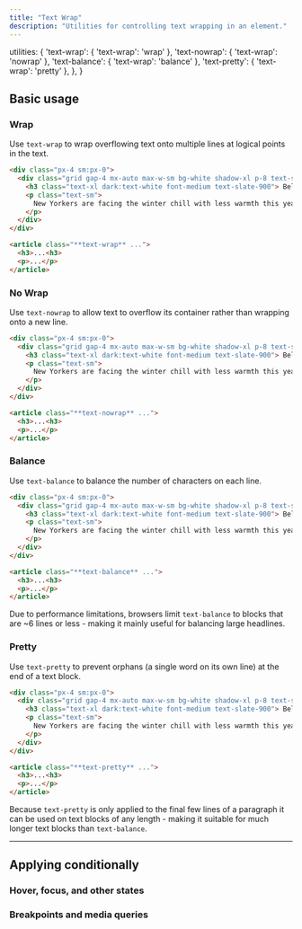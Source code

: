 ```yaml
---
title: "Text Wrap"
description: "Utilities for controlling text wrapping in an element."
---
```



  utilities: {
    'text-wrap': { 'text-wrap': 'wrap' },
    'text-nowrap': { 'text-wrap': 'nowrap' },
    'text-balance': { 'text-wrap': 'balance' },
    'text-pretty': { 'text-wrap': 'pretty' },
  },
}

## Basic usage

### Wrap

Use `text-wrap` to wrap overflowing text onto multiple lines at logical points in the text.

```html {{ example: { p: 'none' } }}
<div class="px-4 sm:px-0">
  <div class="grid gap-4 mx-auto max-w-sm bg-white shadow-xl p-8 text-slate-700  leading-6  dark:bg-slate-800 dark:text-slate-400 text-wrap">
    <h3 class="text-xl dark:text-white font-medium text-slate-900"> Beloved Manhattan Soup Stand Closes<h3>
    <p class="text-sm">
      New Yorkers are facing the winter chill with less warmth this year as the city's most revered soup stand unexpectedly shutters, following a series of events that have left the community puzzled.
    </p>
  </div>
</div>
```

```html
<article class="**text-wrap** ...">
  <h3>...<h3>
  <p>...</p>
</article>
```

### No Wrap

Use `text-nowrap` to allow text to overflow its container rather than wrapping onto a new line.

```html {{ example: { p: 'none' } }}
<div class="px-4 sm:px-0">
  <div class="grid gap-4 mx-auto max-w-sm bg-white shadow-xl p-8 text-slate-700  leading-6  dark:bg-slate-800 dark:text-slate-400 text-nowrap">
    <h3 class="text-xl dark:text-white font-medium text-slate-900"> Beloved Manhattan Soup Stand Closes<h3>
    <p class="text-sm">
      New Yorkers are facing the winter chill with less warmth this year as the city's most revered soup stand unexpectedly shutters, following a series of events that have left the community puzzled.
    </p>
  </div>
</div>
```

```html
<article class="**text-nowrap** ...">
  <h3>...<h3>
  <p>...</p>
</article>
```

### Balance

Use `text-balance` to balance the number of characters on each line. 

```html {{ example: { p: 'none' } }}
<div class="px-4 sm:px-0">
  <div class="grid gap-4 mx-auto max-w-sm bg-white shadow-xl p-8 text-slate-700  leading-6  dark:bg-slate-800 dark:text-slate-400 text-balance">
    <h3 class="text-xl dark:text-white font-medium text-slate-900"> Beloved Manhattan Soup Stand Closes<h3>
    <p class="text-sm">
      New Yorkers are facing the winter chill with less warmth this year as the city's most revered soup stand unexpectedly shutters, following a series of events that have left the community puzzled.
    </p>
  </div>
</div>
```

```html
<article class="**text-balance** ...">
  <h3>...<h3>
  <p>...</p>
</article>
```

Due to performance limitations, browsers limit `text-balance` to blocks that are ~6 lines or less - making it mainly useful for balancing large headlines. 

### Pretty

Use `text-pretty` to prevent orphans (a single word on its own line) at the end of a text block.

```html {{ example: { p: 'none' } }}
<div class="px-4 sm:px-0">
  <div class="grid gap-4 mx-auto max-w-sm bg-white shadow-xl p-8 text-slate-700  leading-6  dark:bg-slate-800 dark:text-slate-400 text-pretty">
    <h3 class="text-xl dark:text-white font-medium text-slate-900"> Beloved Manhattan Soup Stand Closes<h3>
    <p class="text-sm">
      New Yorkers are facing the winter chill with less warmth this year as the city's most revered soup stand unexpectedly shutters, following a series of events that have left the community puzzled.
    </p>
  </div>
</div>
```

```html
<article class="**text-pretty** ...">
  <h3>...<h3>
  <p>...</p>
</article>
```

Because `text-pretty` is only applied to the final few lines of a paragraph it can be used on text blocks of any length - making it suitable for much longer text blocks than `text-balance`.

---

## <Heading ignore>Applying conditionally</Heading>

### <Heading ignore>Hover, focus, and other states</Heading>

<HoverFocusAndOtherStates defaultClass="text-wrap" featuredClass="text-balance" element="h1" />

### <Heading ignore>Breakpoints and media queries</Heading>

<BreakpointsAndMediaQueries defaultClass="text-wrap" featuredClass="text-balance" element="h1" />

